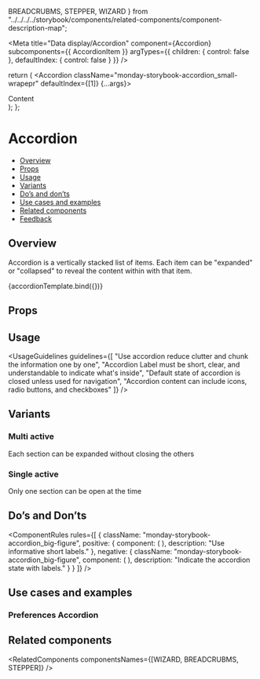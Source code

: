  BREADCRUBMS,
  STEPPER,
  WIZARD
} from "../../../../storybook/components/related-components/component-description-map";

<Meta
  title="Data display/Accordion"
  component={Accordion}
  subcomponents={{ AccordionItem }}
  argTypes={{
    children: { control: false },
    defaultIndex: { control: false }
  }}
/>

<!--- Component template -->

  return (
    <Accordion className="monday-storybook-accordion_small-wrapepr" defaultIndex={[1]} {...args}>
      <AccordionItem title="Notifications">
        <div className="monday-storybook-accordion_small-box">
          Content
        </div>
      </AccordionItem>
      <AccordionItem title="Setting">
        <div className="monday-storybook-accordion_small-box" />
      </AccordionItem>
      <AccordionItem title="Info">
        <div className="monday-storybook-accordion_small-box" />
      </AccordionItem>
      <AccordionItem title="Profile">
        <div className="monday-storybook-accordion_small-box" />
      </AccordionItem>
      <AccordionItem title="Permisions">
        <div className="monday-storybook-accordion_small-box" />
      </AccordionItem>
      <AccordionItem title="Seurity">
        <div className="monday-storybook-accordion_small-box" />
      </AccordionItem>
      <AccordionItem title="Connectivity">
        <div className="monday-storybook-accordion_small-box" />
      </AccordionItem>
      <AccordionItem title="Integration">
        <div className="monday-storybook-accordion_small-box" />
      </AccordionItem>
      <AccordionItem title="Assets">
        <div className="monday-storybook-accordion_small-box" />
      </AccordionItem>
    </Accordion>
  );
};

<!--- Component documentation -->

# Accordion

- [Overview](#overview)
- [Props](#props)
- [Usage](#usage)
- [Variants](#variants)
- [Do’s and don’ts](#dos-and-donts)
- [Use cases and examples](#use-cases-and-examples)
- [Related components](#related-components)
- [Feedback](#feedback)

## Overview

Accordion is a vertically stacked list of items. Each item can be "expanded" or "collapsed" to reveal the content within with that item.

<Canvas>
  <Story name="Overview" args={{}}>
    {accordionTemplate.bind({})}
  </Story>
</Canvas>

## Props

<ArgsTable story="Overview" />

## Usage

<UsageGuidelines
  guidelines={[
    "Use accordion reduce clutter and chunk the information one by one",
    "Accordion Label must be short, clear, and understandable to indicate what's inside",
    "Default state of accordion is closed unless used for navigation",
    "Accordion content can include icons, radio buttons, and checkboxes"
  ]}
/>

## Variants

### Multi active

Each section can be expanded without closing the others

<Canvas>
  <Story name="Multi active" play={accordionMultiActivePlaySuite}>
    <Accordion className="monday-storybook-accordion_small-wrapepr" allowMultiple defaultIndex={[1, 3]}>
      <AccordionItem title="Notifications">
        <div className="monday-storybook-accordion_small-box" />
      </AccordionItem>
      <AccordionItem title="Setting">
        <div className="monday-storybook-accordion_small-box" />
      </AccordionItem>
      <AccordionItem title="Connectivity">
        <div className="monday-storybook-accordion_small-box" />
      </AccordionItem>
      <AccordionItem title="Integration">
        <div className="monday-storybook-accordion_small-box" />
      </AccordionItem>
      <AccordionItem title="Assets">
        <div className="monday-storybook-accordion_small-box" />
      </AccordionItem>
    </Accordion>
  </Story>
</Canvas>

### Single active

Only one section can be open at the time

<Canvas>
  <Story name="Single active" play={accordionSingleActivePlaySuite}>
    <Accordion className="monday-storybook-accordion_small-wrapepr" defaultIndex={[1]}>
      <AccordionItem title="Notifications">
        <div className="monday-storybook-accordion_small-box" />
      </AccordionItem>
      <AccordionItem title="Setting">
        <div className="monday-storybook-accordion_small-box" />
      </AccordionItem>
      <AccordionItem title="Connectivity">
        <div className="monday-storybook-accordion_small-box" />
      </AccordionItem>
      <AccordionItem title="Integration">
        <div className="monday-storybook-accordion_small-box" />
      </AccordionItem>
      <AccordionItem title="Assets">
        <div className="monday-storybook-accordion_small-box" />
      </AccordionItem>
    </Accordion>
  </Story>
</Canvas>

## Do’s and Don’ts

<ComponentRules
  rules={[
    {
      className: "monday-storybook-accordion_big-figure",
      positive: {
        component: (
          <Accordion className="monday-storybook-accordion_box-small">
            <AccordionItem title="Notifications" />
            <AccordionItem title="Security" />
            <AccordionItem title="InfoAssets" />
          </Accordion>
        ),
        description: "Use informative short labels."
      },
      negative: {
        className: "monday-storybook-accordion_big-figure",
        component: (
          <Accordion className="monday-storybook-accordion_box-small">
            <AccordionItem title="Closed" />
            <AccordionItem title="Closed" />
            <AccordionItem title="Closed" />
          </Accordion>
        ),
        description: "Indicate the accordion state with labels."
      }
    }
  ]}
/>

## Use cases and examples

### Preferences Accordion

<Canvas>
  <Story name="Preferences Accordion">
    <Accordion className="monday-storybook-accordion_wrapper" defaultIndex={[0]}>
      <AccordionItem title="In monday">
        <div className="monday-storybook-accordion_checkbox-wrapper">
          <Checkbox label="Likes my update" checked />
          <Checkbox label="Replies to my update" />
          <Checkbox label="Replies or likes a conversation I'm a part of" checked />
          <Checkbox label="Subscribes me to a Board/Item/Team" checked />
          <Checkbox label="Writes an update on an items I'm subscribed to" checked />
        </div>
      </AccordionItem>
    </Accordion>
  </Story>
</Canvas>

## Related components

<RelatedComponents componentsNames={[WIZARD, BREADCRUBMS, STEPPER]} />

